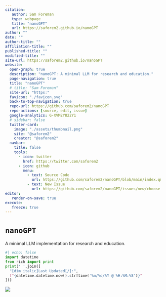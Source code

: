 ```yaml
---
citation:
   author: Sam Foreman
   type: webpage
   title: "nanoGPT"
   url: https://saforem2.github.io/nanoGPT
author: ""
date: ""
author-title: ""
affiliation-title: ""
published-title: ""
modified-title: ""
site-url: https://saforem2.github.io/nanoGPT
website:
  open-graph: true
  description: "nanoGPT: A minimal LLM for research and education."
  page-navigation: true
  title: "nanoGPT"
  # title: "Sam Foreman"
  site-url: "https:"
  favicon: "./favicon.svg"
  back-to-top-navigation: true
  repo-url: https://github.com/saforem2/nanoGPT
  repo-actions: [source, edit, issue]
  google-analytics: G-XVM2Y822Y1
  # sidebar: false
  twitter-card:
    image: "./assets/thumbnail.png"
    site: "@saforem2"
    creator: "@saforem2"
  navbar:
    title: false
    tools:
      - icon: twitter
        href: https://twitter.com/saforem2
      - icon: github
        menu:
          - text: Source Code
            url: https://github.com/saforem2/nanoGPT/blob/main/index.qmd
          - text: New Issue
            url: https://github.com/saforem2/nanoGPT/issues/new/choose
editor:
   render-on-save: true
execute:
   freeze: true
---
```


# `nanoGPT`

A minimal LLM implementation for research and education.


<!-- &title=visitors) -->

<!-- &edge_flat=false) -->

<!-- <p align="center"> -->
<!-- <a href="https://hits.seeyoufarm.com"> -->
<!--     <img align="center" src="https://hits.seeyoufarm.com/api/count/incr/badge.svg?url=https%3A%2F%2Fsaforem2.github.io%2FnanoGPT&count_bg=%2300CCFF&title_bg=%23303030&icon=&icon_color=%23E7E7E7&title=hits&edge_flat=false"/> -->
<!--   </a> -->
<!-- </p> -->

<!-- ## [{{< fa solid hourglass-end >}}]{.pink-text} Last Updated -->


```python
#| echo: false
import datetime
from rich import print
print(' '.join([
  "[dim italic]Last Updated[/]:",
  f"{datetime.datetime.now().strftime('%m/%d/%Y @ %H:%M:%S')}"
]))
```

[![](https://hits.seeyoufarm.com/api/count/incr/badge.svg?url=https%3A%2F%2Fsaforem2.github.io%2FnanoGPT&count_bg=%23222222&title_bg=%23303030&icon=&icon_color=%23E7E7E7)]{style="text-align:left;"}
